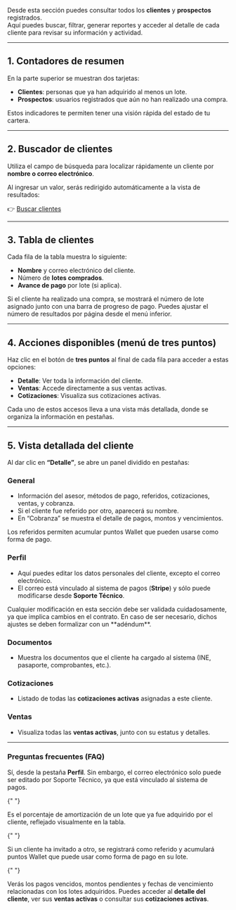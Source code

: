 Desde esta sección puedes consultar todos los **clientes** y **prospectos** registrados.  
Aquí puedes buscar, filtrar, generar reportes y acceder al detalle de cada cliente para revisar su información y actividad.

---

## 1. Contadores de resumen

En la parte superior se muestran dos tarjetas:

- **Clientes**: personas que ya han adquirido al menos un lote.
- **Prospectos**: usuarios registrados que aún no han realizado una compra.

<Info>
  Estos indicadores te permiten tener una visión rápida del estado de tu
  cartera.
</Info>

---

## 2. Buscador de clientes

Utiliza el campo de búsqueda para localizar rápidamente un cliente por **nombre o correo electrónico**.

Al ingresar un valor, serás redirigido automáticamente a la vista de resultados:

👉 [Buscar clientes](../clientes/buscar-clientes)

---

## 3. Tabla de clientes

Cada fila de la tabla muestra lo siguiente:

- **Nombre** y correo electrónico del cliente.
- Número de **lotes comprados**.
- **Avance de pago** por lote (si aplica).

<Check>
  Si el cliente ha realizado una compra, se mostrará el número de lote asignado
  junto con una barra de progreso de pago.
</Check>

<Check>
  Puedes ajustar el número de resultados por página desde el menú inferior.
</Check>

---

## 4. Acciones disponibles (menú de tres puntos)

Haz clic en el botón de **tres puntos** al final de cada fila para acceder a estas opciones:

- **Detalle**: Ver toda la información del cliente.
- **Ventas**: Accede directamente a sus ventas activas.
- **Cotizaciones**: Visualiza sus cotizaciones activas.

Cada uno de estos accesos lleva a una vista más detallada, donde se organiza la información en pestañas.

---

## 5. Vista detallada del cliente

Al dar clic en **“Detalle”**, se abre un panel dividido en pestañas:

### General

- Información del asesor, métodos de pago, referidos, cotizaciones, ventas, y cobranza.
- Si el cliente fue referido por otro, aparecerá su nombre.
- En “Cobranza” se muestra el detalle de pagos, montos y vencimientos.

<Note>
  Los referidos permiten acumular puntos Wallet que pueden usarse como forma de
  pago.
</Note>

### Perfil

- Aquí puedes editar los datos personales del cliente, excepto el correo electrónico.
- El correo está vinculado al sistema de pagos (**Stripe**) y sólo puede modificarse desde **Soporte Técnico**.

<Note>
  Cualquier modificación en esta sección debe ser validada cuidadosamente, ya
  que implica cambios en el contrato. En caso de ser necesario, dichos ajustes
  se deben formalizar con un **adéndum**.
</Note>

### Documentos

- Muestra los documentos que el cliente ha cargado al sistema (INE, pasaporte, comprobantes, etc.).

### Cotizaciones

- Listado de todas las **cotizaciones activas** asignadas a este cliente.

### Ventas

- Visualiza todas las **ventas activas**, junto con su estatus y detalles.

---

### Preguntas frecuentes (FAQ)

<AccordionGroup type="multiple">
  <Accordion title="¿Puedo editar los datos de un cliente?">
    Sí, desde la pestaña <strong>Perfil</strong>. Sin embargo, el correo electrónico solo puede ser editado por Soporte Técnico, ya que está vinculado al sistema de pagos.
  </Accordion>

{" "}

<Accordion title="¿Qué representa el avance de pago?">
  Es el porcentaje de amortización de un lote que ya fue adquirido por el
  cliente, reflejado visualmente en la tabla.
</Accordion>

{" "}

<Accordion title="¿Cómo funciona la sección de referidos?">
  Si un cliente ha invitado a otro, se registrará como referido y acumulará
  puntos Wallet que puede usar como forma de pago en su lote.
</Accordion>

{" "}

<Accordion title="¿Qué datos se muestran en la sección de cobranza?">
  Verás los pagos vencidos, montos pendientes y fechas de vencimiento
  relacionadas con los lotes adquiridos.
</Accordion>

  <Accordion title="¿Qué puedo hacer desde el menú de tres puntos?">
    Puedes acceder al <strong>detalle del cliente</strong>, ver sus <strong>ventas activas</strong> o consultar sus <strong>cotizaciones activas</strong>.
  </Accordion>
</AccordionGroup>
